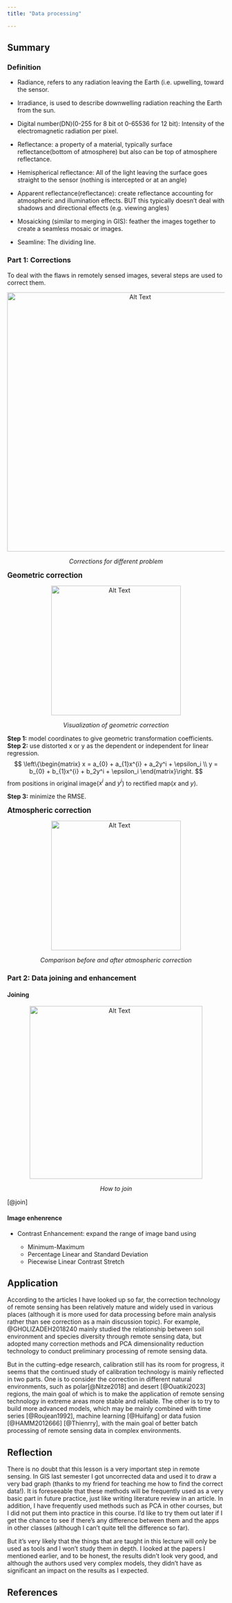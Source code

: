 ```yaml
---
title: "Data processing"

---
```


## Summary

### Definition

* Radiance, refers to any radiation leaving the Earth (i.e. upwelling, toward the sensor.

* Irradiance, is used to describe downwelling radiation reaching the Earth from the sun.

* Digital number(DN)(0-255 for 8 bit ot 0-65536 for 12 bit): Intensity of the electromagnetic radiation per pixel.

* Reflectance: a property of a material, typically surface reflectance(bottom of atmosphere) but also can be top of atmosphere reflectance.

* Hemispherical reflectance: All of the light leaving the surface goes straight to the sensor (nothing is intercepted or at an angle)

* Apparent reflectance(reflectance): create reflectance accounting for atmospheric and illumination effects. BUT this typically doesn't deal with shadows and directional effects (e.g. viewing angles)

* Mosaicking (similar to merging in GIS): feather the images together to create a seamless mosaic or images.

* Seamline: The dividing line.

### Part 1: Corrections

To deal with the flaws in remotely sensed images, several steps are used to correct them.

<p align="center">
  <img src="fig/week3/correction.png" alt="Alt Text" width="600"/>
</p>
<p align="center">
  *Corrections for different problem*
</p>

<big>**Geometric correction**</big> 

<p align="center">
  <img src="fig/week3/fig1.png" alt="Alt Text" width="300"/>
</p>
<p align="center">
  *Visualization of geometric correction*
</p>

 
**Step 1:** model coordinates to give geometric transformation coefficients.\
**Step 2:** use distorted x or y as the dependent or independent for linear regression.\
$$
\left\{\begin{matrix}
 x = a_{0} + a_{1}x^{i} + a_2y^i + \epsilon_i \\ 
 y = b_{0} + b_{1}x^{i} + b_2y^i + \epsilon_i 
\end{matrix}\right.
$$
from positions in original image($x^i$ and $y^i$) to rectified map($x$ and $y$). \


**Step 3:** minimize the RMSE.

<big>**Atmospheric correction**</big>

<p align="center">
  <img src="fig/week3/fig3.png" alt="Alt Text" width="300"/>
</p>
<p align="center">
  *Comparison before and after atmospheric correction* 
</p>
  


### Part 2: Data joining and enhancement

#### Joining

<p align="center">
  <img src="fig/week3/fig2.png" alt="Alt Text" width="400"/>
</p>
<p align="center">
  *How to join* 
</p>

[@join]


#### Image enhenrence

* Contrast Enhancement: expand the range of image band using

  * Minimum-Maximum
  * Percentage Linear and Standard Deviation
  * Piecewise Linear Contrast Stretch


## Application

According to the articles I have looked up so far, the correction technology of remote sensing has been relatively mature and widely used in various places (although it is more used for data processing before main analysis rather than see correction as a main discussion topic). For example, @GHOLIZADEH2018240 mainly studied the relationship between soil environment and species diversity through remote sensing data, but adopted many correction methods and PCA dimensionality reduction technology to conduct preliminary processing of remote sensing data.


But in the cutting-edge research, calibration still has its room for progress, it seems that the continued study of calibration technology is mainly reflected in two parts. One is to consider the correction in different natural environments, such as polar[@Nitze2018] and desert [@Ouatiki2023] regions, the main goal of which is to make the application of remote sensing technology in extreme areas more stable and reliable. The other is to try to build more advanced models, which may be mainly combined with time series [@Roujean1992], machine learning [@Huifang] or data fusion [@HAMM2012666] [@Thienrry], with the main goal of better batch processing of remote sensing data in complex environments.


## Reflection

There is no doubt that this lesson is a very important step in remote sensing. In GIS last semester I got uncorrected data and used it to draw a very bad graph (thanks to my friend for teaching me how to find the correct data!). It is foreseeable that these methods will be frequently used as a very basic part in future practice, just like writing literature review in an article. In addition, I have frequently used methods such as PCA in other courses, but I did not put them into practice in this course. I'd like to try them out later if I get the chance to see if there's any difference between them and the apps in other classes (although I can't quite tell the difference so far).

But it's very likely that the things that are taught in this lecture will only be used as tools and I won't study them in depth. I looked at the papers I mentioned earlier, and to be honest, the results didn't look very good, and although the authors used very complex models, they didn't have as significant an impact on the results as I expected.


## References
